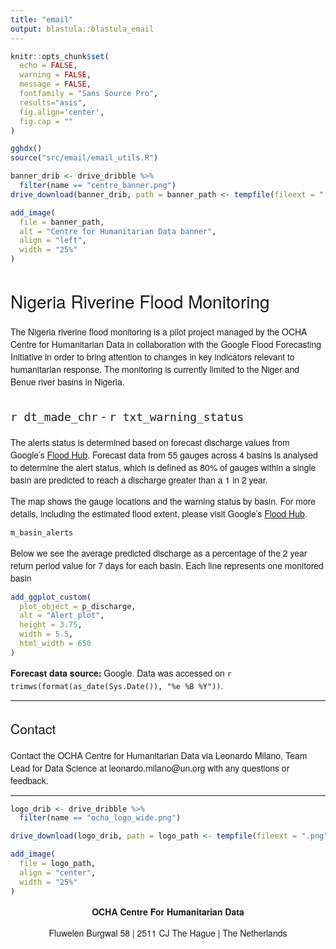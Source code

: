 ```yaml
---
title: "email"
output: blastula::blastula_email
---
```


<style type = "text/css">

h1, h2, h3 {
  font-family: Arvo, "Helvetica Neue", Helvetica, Arial, sans-serif;
  font-weight: normal
}

p {
  font-family: "Source Sans Pro", "Helvetica Neue", Helvetica, Arial, sans-serif
}

</style>


```r
knitr::opts_chunk$set(
  echo = FALSE,
  warning = FALSE,
  message = FALSE,
  fontfamily = "Sans Source Pro",
  results="asis",
  fig.align='center',
  fig.cap = "" 
)
```

```r
gghdx()
source("src/email/email_utils.R")
```

```r
banner_drib <- drive_dribble %>%
  filter(name == "centre_banner.png")
drive_download(banner_drib, path = banner_path <- tempfile(fileext = ".png"))

add_image(
  file = banner_path,
  alt = "Centre for Humanitarian Data banner",
  align = "left",
  width = "25%"
)
```


# Nigeria Riverine Flood Monitoring

The Nigeria riverine flood monitoring is a pilot project managed by the OCHA Centre for Humanitarian Data in collaboration with the Google Flood Forecasting Initiative in order to bring attention to changes in key indicators relevant to humanitarian response. The monitoring is currently limited to the Niger and Benue river basins in Nigeria.

## `r dt_made_chr` - `r txt_warning_status`

The alerts status is determined based on forecast discharge values from Google's [Flood Hub](https://sites.research.google/floods). Forecast data from 55 gauges across 4 basins is analysed to determine the alert status, which is defined as 80% of gauges within a single basin are predicted to reach a discharge greater than a 1 in 2 year.

The map shows the gauge locations and the warning status by basin. For more details, including the estimated flood extent, please visit Google's [Flood Hub](https://sites.research.google/floods).

```r
m_basin_alerts
```

Below we see the average predicted discharge as a percentage of the 2 year return period value for 7 days for each basin. Each line represents one monitored basin

```r
add_ggplot_custom(
  plot_object = p_discharge,
  alt = "Alert plot",
  height = 3.75,
  width = 5.5,
  html_width = 650
)

```

**Forecast data source:** Google.
Data was accessed on `r trimws(format(as_date(Sys.Date()), "%e %B %Y"))`. 

----

## Contact

Contact the OCHA Centre for Humanitarian Data via Leonardo Milano, Team Lead
for Data Science at leonardo.milano@un.org with any questions or feedback.

----

```r

logo_drib <- drive_dribble %>%
  filter(name == "ocha_logo_wide.png")

drive_download(logo_drib, path = logo_path <- tempfile(fileext = ".png"))

add_image(
  file = logo_path,
  align = "center",
  width = "25%"
)
```

<p>
<center>

<b> OCHA Centre For Humanitarian Data </b>

Fluwelen Burgwal 58 | 2511 CJ The Hague | The Netherlands

</center>
</p>
